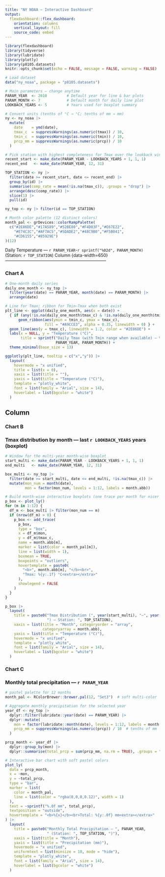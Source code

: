 ```yaml
---
title: "NY NOAA – Interactive Dashboard"
output:
  flexdashboard::flex_dashboard:
    orientation: columns
    vertical_layout: fill
    source_code: embed
---
```


```r
library(flexdashboard)
library(tidyverse)
library(lubridate)
library(plotly)
library(p8105.datasets)
knitr::opts_chunk$set(echo = FALSE, message = FALSE, warning = FALSE)

# Load dataset
data("ny_noaa", package = "p8105.datasets")

# Main parameters – change anytime
PARAM_YEAR  <- 2010         # Default year for line & bar plots
PARAM_MONTH <- 7            # Default month for daily line plot
LOOKBACK_YEARS <- 5         # Years used for boxplot summary

# Convert units (tenths of °C → °C; tenths of mm → mm)
ny <- ny_noaa |>
  mutate(
    date    = ymd(date),
    tmax_c  = suppressWarnings(as.numeric(tmax)) / 10,
    tmin_c  = suppressWarnings(as.numeric(tmin)) / 10,
    prcp_mm = suppressWarnings(as.numeric(prcp)) / 10
  )

# Pick station with highest completeness for Tmax over the lookback window
recent_start <- make_date(PARAM_YEAR - LOOKBACK_YEARS + 1, 1, 1)
recent_end   <- make_date(PARAM_YEAR, 12, 31)

TOP_STATION <- ny |>
  filter(date >= recent_start, date <= recent_end) |>
  group_by(id) |>
  summarise(comp_rate = mean(!is.na(tmax_c)), .groups = "drop") |>
  arrange(desc(comp_rate)) |>
  slice(1) |>
  pull(id)

ny_top <- ny |> filter(id == TOP_STATION)

# Month color palette (12 distinct colors)
month_pal <- grDevices::colorRampPalette(
  c("#2E86DE","#17A589","#52BE80","#F4D03F","#E67E22",
    "#E74C3C","#AF7AC5","#5DADE2","#48C9B0","#F5B041",
    "#CD6155","#85929E")
)(12)
```

Daily Temperature — `r PARAM_YEAR`-`r sprintf("%02d", PARAM_MONTH)` (Station: `r TOP_STATION`)
Column {data-width=650}
-----------------------------------------------------------------------

### Chart A

```r
# One-month daily series
daily_one_month <- ny_top |>
  filter(year(date) == PARAM_YEAR, month(date) == PARAM_MONTH) |>
  arrange(date)

# Line for Tmax; ribbon for Tmin–Tmax when both exist
plt_line <- ggplot(daily_one_month, aes(x = date)) +
  { if (any(!is.na(daily_one_month$tmax_c) & !is.na(daily_one_month$tmin_c)))
      geom_ribbon(aes(ymin = tmin_c, ymax = tmax_c),
                  fill = "#A9CCE3", alpha = 0.35, linewidth = 0) } +
  geom_line(aes(y = tmax_c), linewidth = 1.2, color = "#2E86DE") +
  labs(x = NULL, y = "Temperature (°C)",
       title = sprintf("Daily Tmax (with Tmin range when available) — %d-%02d",
                       PARAM_YEAR, PARAM_MONTH)) +
  theme_minimal(base_size = 13)

ggplotly(plt_line, tooltip = c("x","y")) |>
  layout(
    hovermode = "x unified",
    title = list(x = 0),
    xaxis = list(title = ""),
    yaxis = list(title = "Temperature (°C)"),
    template = "plotly_white",
    font = list(family = "Arial", size = 14),
    hoverlabel = list(bgcolor = "white")
  )
```

Column {data-width=350}
-----------------------------------------------------------------------

### Chart B

### Tmax distribution by month — last `r LOOKBACK_YEARS` years (boxplot)
```r
# Window for the multi-year month-wise boxplot
start_multi <- make_date(PARAM_YEAR - LOOKBACK_YEARS + 1, 1, 1)
end_multi   <- make_date(PARAM_YEAR, 12, 31)

box_multi <- ny_top |>
  filter(date >= start_multi, date <= end_multi, !is.na(tmax_c)) |>
  mutate(mon_num = month(date),
         mon = factor(mon_num, levels = 1:12, labels = month.abb))

# Build month-wise interactive boxplots (one trace per month for nicer coloring)
p_box <- plot_ly()
for (m in 1:12) {
  df_m <- box_multi |> filter(mon_num == m)
  if (nrow(df_m) > 0) {
    p_box <- add_trace(
      p_box,
      type = "box",
      x = df_m$mon,
      y = df_m$tmax_c,
      name = month.abb[m],
      marker = list(color = month_pal[m]),
      line = list(width = 1),
      boxmean = TRUE,
      boxpoints = "outliers",
      hovertemplate = paste0(
        "<b>", month.abb[m], "</b><br>",
        "Tmax: %{y:.1f} °C<extra></extra>"
      ),
      showlegend = FALSE
    )
  }
}

p_box |>
  layout(
    title = paste0("Tmax Distribution (", year(start_multi), "–", year(end_multi),
                   ") — Station: ", TOP_STATION),
    xaxis = list(title = "Month", categoryorder = "array",
                 categoryarray = month.abb),
    yaxis = list(title = "Temperature (°C)"),
    hovermode = "x unified",
    template = "plotly_white",
    font = list(family = "Arial", size = 14),
    hoverlabel = list(bgcolor = "white")
  )
```

### Chart C

### Monthly total precipitation — `r PARAM_YEAR`
```r
# pastel palette for 12 months
month_pal <- RColorBrewer::brewer.pal(12, "Set3")  # soft multi-color

# Aggregate monthly precipitation for the selected year
year_df <- ny_top |>
  dplyr::filter(lubridate::year(date) == PARAM_YEAR) |>
  dplyr::mutate(
    mon = factor(lubridate::month(date), levels = 1:12, labels = month.abb),
    prcp_mm = suppressWarnings(as.numeric(prcp)) / 10  # tenths of mm -> mm
  )

prcp_month <- year_df |>
  dplyr::group_by(mon) |>
  dplyr::summarise(total_prcp = sum(prcp_mm, na.rm = TRUE), .groups = "drop")

# Interactive bar chart with soft pastel colors
plot_ly(
  data = prcp_month,
  x = ~mon,
  y = ~total_prcp,
  type = "bar",
  marker = list(
    color = month_pal,
    line = list(color = "rgba(0,0,0,0.12)", width = 1)
  ),
  text = ~sprintf("%.0f mm", total_prcp),
  textposition = "outside",
  hovertemplate = "<b>%{x}</b><br>Total: %{y:.0f} mm<extra></extra>"
) |>
  layout(
    title = paste0("Monthly Total Precipitation — ", PARAM_YEAR,
                   " (Station: ", TOP_STATION, ")"),
    xaxis = list(title = "Month"),
    yaxis = list(title = "Precipitation (mm)"),
    hovermode = "x unified",
    uniformtext = list(minsize = 10, mode = "hide"),
    template = "plotly_white",
    font = list(family = "Arial", size = 14),
    hoverlabel = list(bgcolor = "white")
  )
```
